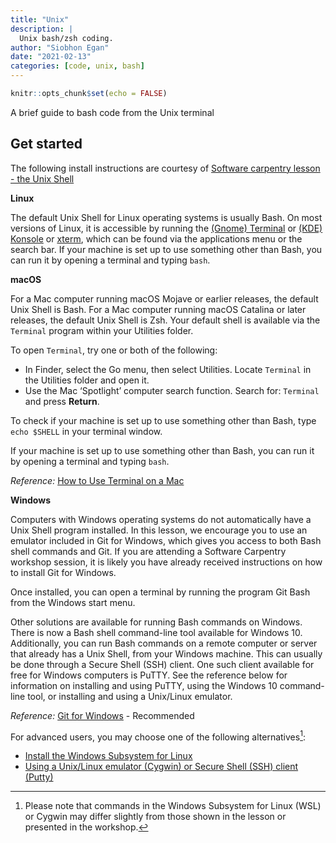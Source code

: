 ```yaml
---
title: "Unix"
description: |
  Unix bash/zsh coding.
author: "Siobhon Egan"
date: "2021-02-13"
categories: [code, unix, bash]
---
```


```r
knitr::opts_chunk$set(echo = FALSE)
```

[A brief guide to bash code from the Unix terminal]{.badge .badge-info}

## Get started

The following install instructions are courtesy of [Software carpentry lesson - the Unix Shell](http://swcarpentry.github.io/shell-novice/setup.html)

**Linux**

The default Unix Shell for Linux operating systems is usually Bash. On most versions of Linux, it is accessible by running the [(Gnome) Terminal](https://help.gnome.org/users/gnome-terminal/stable/) or [(KDE) Konsole](https://konsole.kde.org/) or [xterm](https://en.wikipedia.org/wiki/Xterm), which can be found via the applications menu or the search bar. If your machine is set up to use something other than Bash, you can run it by opening a terminal and typing `bash`.

**macOS**

For a Mac computer running macOS Mojave or earlier releases, the default Unix Shell is Bash. For a Mac computer running macOS Catalina or later releases, the default Unix Shell is Zsh. Your default shell is available via the `Terminal` program within your Utilities folder.

To open `Terminal`, try one or both of the following:

-   In Finder, select the Go menu, then select Utilities. Locate `Terminal` in the Utilities folder and open it.
-   Use the Mac 'Spotlight' computer search function. Search for: `Terminal` and press **Return**.

To check if your machine is set up to use something other than Bash, type `echo $SHELL` in your terminal window.

If your machine is set up to use something other than Bash, you can run it by opening a terminal and typing `bash`.

*Reference:* [How to Use Terminal on a Mac](How%20to%20Use%20Terminal%20on%20a%20Mac)

**Windows**

Computers with Windows operating systems do not automatically have a Unix Shell program installed. In this lesson, we encourage you to use an emulator included in Git for Windows, which gives you access to both Bash shell commands and Git. If you are attending a Software Carpentry workshop session, it is likely you have already received instructions on how to install Git for Windows.

Once installed, you can open a terminal by running the program Git Bash from the Windows start menu.

Other solutions are available for running Bash commands on Windows. There is now a Bash shell command-line tool available for Windows 10. Additionally, you can run Bash commands on a remote computer or server that already has a Unix Shell, from your Windows machine. This can usually be done through a Secure Shell (SSH) client. One such client available for free for Windows computers is PuTTY. See the reference below for information on installing and using PuTTY, using the Windows 10 command-line tool, or installing and using a Unix/Linux emulator.

*Reference:* [Git for Windows](https://git-for-windows.github.io/) - Recommended

For advanced users, you may choose one of the following alternatives[^1]:

[^1]: Please note that commands in the Windows Subsystem for Linux (WSL) or Cygwin may differ slightly from those shown in the lesson or presented in the workshop.

-   [Install the Windows Subsystem for Linux](Install%20the%20Windows%20Subsystem%20for%20Linux)
-   [Using a Unix/Linux emulator (Cygwin) or Secure Shell (SSH) client (Putty)](http://faculty.smu.edu/reynolds/unixtut/windows.html)

